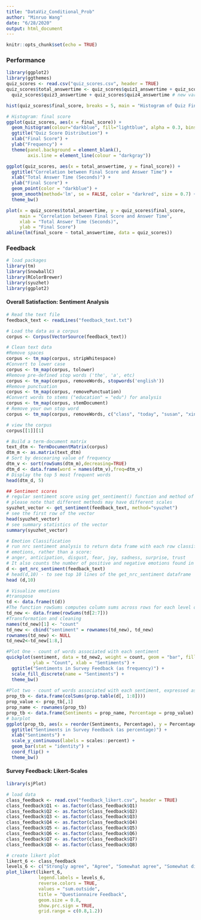 ```yaml
---
title: "DataViz_Conditional_Prob"
author: "Minruo Wang"
date: "6/28/2020"
output: html_document
---
```


```r
knitr::opts_chunk$set(echo = TRUE)
```

### Performance

```r
library(ggplot2)
library(ggthemes)
quiz_scores <- read.csv("quiz_scores.csv", header = TRUE)
quiz_scores$total_answertime <- quiz_scores$quiz1_answertime + quiz_scores$quiz2_answertime + 
  quiz_scores$quiz3_answertime + quiz_scores$quiz4_answertime # new variable: total answer time

hist(quiz_scores$final_score, breaks = 5, main = "Histogram of Quiz Final Score", xlab = "Final Score")

# Histogram: final score
ggplot(quiz_scores, aes(x = final_score)) + 
  geom_histogram(colour="darkblue", fill="lightblue", alpha = 0.3, bins = 5) +
  ggtitle("Quiz Score Distribution") +
  xlab("Final Score") +
  ylab("Frequency") +
  theme(panel.background = element_blank(),
        axis.line = element_line(colour = "darkgray"))

ggplot(quiz_scores, aes(x = total_answertime, y = final_score)) +
  ggtitle("Correlation between Final Score and Answer Time") +
  xlab("Total Answer Time (Seconds)") +
  ylab("Final Score") +
  geom_point(color = "darkblue") +
  geom_smooth(method='lm', se = FALSE, color = "darkred", size = 0.7) +
  theme_bw()

plot(x = quiz_scores$total_answertime, y = quiz_scores$final_score, 
     main = "Correlation between Final Score and Answer Time",
     xlab = "Total Answer Time (Seconds)",
     ylab = "Final Score")
abline(lm(final_score ~ total_answertime, data = quiz_scores))


```

### Feedback

```r
# load packages
library(tm)
library(SnowballC)
library(RColorBrewer)
library(syuzhet)
library(ggplot2)
```


#### Overall Satisfaction: Sentiment Analysis
```r
# Read the text file
feedback_text <- readLines("feedback_text.txt")

# Load the data as a corpus
corpus <- Corpus(VectorSource(feedback_text))

# Clean text data
#Remove spaces
corpus <- tm_map(corpus, stripWhitespace)
#Convert to lower case 
corpus <- tm_map(corpus, tolower) 
#Remove pre-defined stop words ('the', 'a', etc) 
corpus <- tm_map(corpus, removeWords, stopwords('english'))
#Remove punctuation 
corpus <- tm_map(corpus, removePunctuation)
#Convert words to stems ("education" = "edu") for analysis
corpus <- tm_map(corpus, stemDocument)
# Remove your own stop word
corpus <- tm_map(corpus, removeWords, c("class", "today", "susan", "xinxin"))

# view the corpus
corpus[[1]][1]

# Build a term-document matrix
text_dtm <- TermDocumentMatrix(corpus)
dtm_m <- as.matrix(text_dtm)
# Sort by descearing value of frequency
dtm_v <- sort(rowSums(dtm_m),decreasing=TRUE)
dtm_d <- data.frame(word = names(dtm_v),freq=dtm_v)
# Display the top 5 most frequent words
head(dtm_d, 5)

## Sentiment scores
# regular sentiment score using get_sentiment() function and method of your choice
# please note that different methods may have different scales
syuzhet_vector <- get_sentiment(feedback_text, method="syuzhet")
# see the first row of the vector
head(syuzhet_vector)
# see summary statistics of the vector
summary(syuzhet_vector)

# Emotion Classification
# run nrc sentiment analysis to return data frame with each row classified as one of the following
# emotions, rather than a score: 
# anger, anticipation, disgust, fear, joy, sadness, surprise, trust 
# It also counts the number of positive and negative emotions found in each row
d <- get_nrc_sentiment(feedback_text)
# head(d,10) - to see top 10 lines of the get_nrc_sentiment dataframe
head (d,10)

# Visualize emotions
#transpose
td <- data.frame(t(d))
#The function rowSums computes column sums across rows for each level of a grouping variable.
td_new <- data.frame(rowSums(td[2:7]))
#Transformation and cleaning
names(td_new)[1] <- "count"
td_new <- cbind("sentiment" = rownames(td_new), td_new)
rownames(td_new) <- NULL
td_new2<-td_new[1:8,]

#Plot One - count of words associated with each sentiment
quickplot(sentiment, data = td_new2, weight = count, geom = "bar", fill = sentiment, 
          ylab = "Count", xlab = "Sentiments") + 
  ggtitle("Sentiments in Survey Feedback (as frequency)") +
  scale_fill_discrete(name = "Sentiments") +
  theme_bw()
  
#Plot two - count of words associated with each sentiment, expressed as a percentage
prop_tb <- data.frame(colSums(prop.table(d[, 1:8])))
prop_value <- prop_tb[,1]
prop_name <- rownames(prop_tb)
prop_tb <- data.frame(Sentiments = prop_name, Percentage = prop_value)
# barplot
ggplot(prop_tb, aes(x = reorder(Sentiments, Percentage), y = Percentage, fill = Sentiments)) +
  ggtitle("Sentiments in Survey Feedback (as percentage)") +
  xlab("Sentiments") +
  scale_y_continuous(labels = scales::percent) +
  geom_bar(stat = "identity") +
  coord_flip() +
  theme_bw()
```

#### Survey Feedback: Likert-Scales

```r
library(sjPlot)

# load data
class_feedback <- read.csv("feedback_likert.csv", header = TRUE)
class_feedback$Q1 <- as.factor(class_feedback$Q1)
class_feedback$Q2 <- as.factor(class_feedback$Q2)
class_feedback$Q3 <- as.factor(class_feedback$Q3)
class_feedback$Q4 <- as.factor(class_feedback$Q4)
class_feedback$Q5 <- as.factor(class_feedback$Q5)
class_feedback$Q6 <- as.factor(class_feedback$Q6)
class_feedback$Q7 <- as.factor(class_feedback$Q7)
class_feedback$Q8 <- as.factor(class_feedback$Q8)

# create likert plot
likert_6 <- class_feedback
levels_6 <- c("Strongly agree", "Agree", "Somewhat agree", "Somewhat disagree", "Disagree", "Strongly disagree")
plot_likert(likert_6, 
            legend.labels = levels_6, 
            reverse.colors = TRUE, 
            values = "sum.outside", 
            title = "Questionnaire Feedback",
            geom.size = 0.8,
            show.prc.sign = TRUE,
            grid.range = c(0.8,1.2))
```



